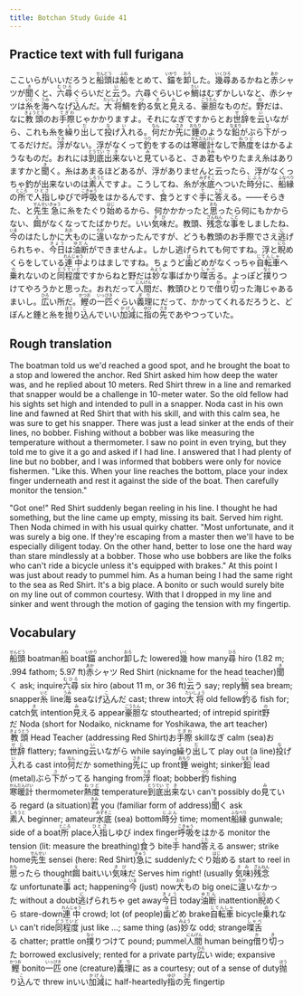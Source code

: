 ```yaml
---
title: Botchan Study Guide 41
---
```


## Practice text with full furigana

<p>
ここいらがいいだろうと<ruby><rb>船頭</rb><rt>せんどう</rt></ruby>は<ruby><rb>船</rb><rt>ふね</rt></ruby>をとめて、<ruby><rb>錨</rb><rt>いかり</rt></ruby>を<ruby><rb>卸</rb><rt>おろ</rt></ruby>した。<ruby><rb>幾</rb><rt>いく</rt></ruby><ruby><rb>尋</rb><rt>ひろ</rt></ruby>あるかねと<ruby><rb>赤</rb><rt>あか</rt></ruby>シャツが<ruby><rb>聞</rb><rt>き</rt></ruby>くと、<ruby><rb>六尋</rb><rt>むひろ</rt></ruby>ぐらいだと<ruby><rb>云</rb><rt>い</rt></ruby>う。六尋ぐらいじゃ<ruby><rb>鯛</rb><rt>たい</rt></ruby>はむずかしいなと、赤シャツは<ruby><rb>糸</rb><rt>いと</rt></ruby>を<ruby><rb>海</rb><rt>うみ</rt></ruby>へなげ<ruby><rb>込</rb><rt>こ</rt></ruby>んだ。<ruby><rb>大将</rb><rt>たいしょう</rt></ruby>鯛を<ruby><rb>釣</rb><rt>つ</rt></ruby>る<ruby><rb>気</rb><rt>き</rt></ruby>と<ruby><rb>見</rb><rt>み</rt></ruby>える、<ruby><rb>豪胆</rb><rt>ごうたん</rt></ruby>なものだ。<ruby><rb>野</rb><rt>の</rt></ruby>だは、なに<ruby><rb>教頭</rb><rt>きょうとう</rt></ruby>のお<ruby><rb>手際</rb><rt>てぎわ</rt></ruby>じゃかかりますよ。それになぎですからとお<ruby><rb>世辞</rb><rt>せじ</rt></ruby>を<ruby><rb>云</rb><rt>い</rt></ruby>いながら、これも糸を<ruby><rb>繰</rb><rt>く</rt></ruby>り<ruby><rb>出</rb><rt>だ</rt></ruby>して<ruby><rb>投</rb><rt>な</rt></ruby>げ<ruby><rb>入</rb><rt>い</rt></ruby>れる。<ruby><rb>何</rb><rt>なん</rt></ruby>だか<ruby><rb>先</rb><rt>さき</rt></ruby>に<ruby><rb>錘</rb><rt>おもり</rt></ruby>のような<ruby><rb>鉛</rb><rt>なまり</rt></ruby>がぶら<ruby><rb>下</rb><rt>さ</rt></ruby>がってるだけだ。<ruby><rb>浮</rb><rt>うき</rt></ruby>がない。浮がなくって<ruby><rb>釣</rb><rt>つり</rt></ruby>をするのは<ruby><rb>寒暖計</rb><rt>かんだんけい</rt></ruby>なしで<ruby><rb>熱度</rb><rt>ねつど</rt></ruby>をはかるようなものだ。おれには<ruby><rb>到底</rb><rt>とうてい</rt></ruby><ruby><rb>出来</rb><rt>でき</rt></ruby>ないと<ruby><rb>見</rb><rt>み</rt></ruby>ていると、さあ<ruby><rb>君</rb><rt>きみ</rt></ruby>もやりたまえ糸はありますかと<ruby><rb>聞</rb><rt>き</rt></ruby>く。糸はあまるほどあるが、浮がありませんと云ったら、浮がなくっちゃ釣が出来ないのは<ruby><rb>素人</rb><rt>しろうと</rt></ruby>ですよ。こうしてね、糸が<ruby><rb>水底</rb><rt>みずそこ</rt></ruby>へついた<ruby><rb>時分</rb><rt>じぶん</rt></ruby>に、<ruby><rb>船縁</rb><rt>ふなべり</rt></ruby>の<ruby><rb>所</rb><rt>ところ</rt></ruby>で<ruby><rb>人指</rb><rt>ひとさ</rt></ruby>しゆびで<ruby><rb>呼吸</rb><rt>こきゅう</rt></ruby>をはかるんです、<ruby><rb>食</rb><rt>く</rt></ruby>うとすぐ<ruby><rb>手</rb><rt>て</rt></ruby>に<ruby><rb>答</rb><rt>こた</rt></ruby>える。――そらきた、と<ruby><rb>先生</rb><rt>せんせい</rt></ruby><ruby><rb>急</rb><rt>きゅう</rt></ruby>に糸をたぐり<ruby><rb>始</rb><rt>はじ</rt></ruby>めるから、何かかかったと<ruby><rb>思</rb><rt>おも</rt></ruby>ったら何にもかからない、<ruby><rb>餌</rb><rt>え</rt></ruby>がなくなってたばかりだ。いい<ruby><rb>気味</rb><rt>きび</rt></ruby>だ。教頭、<ruby><rb>残念</rb><rt>ざんねん</rt></ruby>な<ruby><rb>事</rb><rt>こと</rt></ruby>をしましたね、<ruby><rb>今</rb><rt>いま</rt></ruby>のはたしかに<ruby><rb>大</rb><rt>おお</rt></ruby>ものに<ruby><rb>違</rb><rt>ちが</rt></ruby>いなかったんですが、どうも教頭のお手際でさえ<ruby><rb>逃</rb><rt>に</rt></ruby>げられちゃ、<ruby><rb>今日</rb><rt>きょう</rt></ruby>は<ruby><rb>油断</rb><rt>ゆだん</rt></ruby>ができませんよ。しかし逃げられても何ですね。浮と<ruby><rb>睨</rb><rt>にら</rt></ruby>めくらをしている<ruby><rb>連中</rb><rt>れんじゅう</rt></ruby>よりはましですね。ちょうど<ruby><rb>歯</rb><rt>は</rt></ruby>どめがなくっちゃ<ruby><rb>自転車</rb><rt>じてんしゃ</rt></ruby>へ<ruby><rb>乗</rb><rt>の</rt></ruby>れないのと<ruby><rb>同程度</rb><rt>どうていど</rt></ruby>ですからねと野だは<ruby><rb>妙</rb><rt>みよう</rt></ruby>な事ばかり<ruby><rb>喋舌</rb><rt>しゃべ</rt></ruby>る。よっぽど<ruby><rb>撲</rb><rt>なぐ</rt></ruby>りつけてやろうかと思った。おれだって<ruby><rb>人間</rb><rt>にんげん</rt></ruby>だ、教頭ひとりで<ruby><rb>借</rb><rt>か</rt></ruby>り<ruby><rb>切</rb><rt>き</rt></ruby>った海じゃあるまいし。<ruby><rb>広</rb><rt>ひろ</rt></ruby>い所だ。<ruby><rb>鰹</rb><rt>かつお</rt></ruby>の<ruby><rb>一匹</rb><rt>いっぴき</rt></ruby>ぐらい<ruby><rb>義理</rb><rt>ぎり</rt></ruby>にだって、かかってくれるだろうと、どぼんと錘と糸を<ruby><rb>抛</rb><rt>ほう</rt></ruby>り<ruby><rb>込</rb><rt>こ</rt></ruby>んでいい<ruby><rb>加減</rb><rt>かげん</rt></ruby>に<ruby><rb>指</rb><rt>ゆび</rt></ruby>の<ruby><rb>先</rb><rt>さき</rt></ruby>であやつっていた。
</p>


## Rough translation

The boatman told us we'd reached a good spot, and he brought the boat to a stop and lowered the anchor. Red Shirt asked him how deep the water was, and he replied about 10 meters. Red Shirt threw in a line and remarked that snapper would be a challenge in 10-meter water. So the old fellow had his sights set high and intended to pull in a snapper. Noda cast in his own line and fawned at Red Shirt that with his skill, and with this calm sea, he was sure to get his snapper. There was just a lead sinker at the ends of their lines, no bobber. Fishing without a bobber was like measuring the temperature without a thermometer. I saw no point in even trying, but they told me to give it a go and asked if I had line. I answered that I had plenty of line but no bobber, and I was informed that bobbers were only for novice fishermen. "Like this. When your line reaches the bottom, place your index finger underneath and rest it against the side of the boat. Then carefully monitor the tension." 

"Got one!" Red Shirt suddenly began reeling in his line. I thought he had something, but the line came up empty, missing its bait. Served him right. Then Noda chimed in with his usual quirky chatter. "Most unfortunate, and it was surely a big one. If they're escaping from a master then we'll have to be especially diligent today. On the other hand, better to lose one the hard way than stare mindlessly at a bobber. Those who use bobbers are like the folks who can't ride a bicycle unless it's equipped with brakes." At this point I was just about ready to pummel him. As a human being I had the same right to the sea as Red Shirt. It's a big place. A bonito or such would surely bite on my line out of common courtesy. With that I dropped in my line and sinker and went through the motion of gaging the tension with my fingertip. 


## Vocabulary

<p>
<span className="vocabstudy"><ruby><rb>船頭</rb><rt>せんどう</rt></ruby>&nbsp;boatman</span><span className="vocabstudy"><ruby><rb>船</rb><rt>ふね</rt></ruby>&nbsp;boat</span><span className="vocabstudy"><ruby><rb>錨</rb><rt>いかり</rt></ruby>&nbsp;anchor</span><span className="vocabstudy"><ruby><rb>卸</rb><rt>おろ</rt></ruby>した&nbsp;lowered</span><span className="vocabstudy"><ruby><rb>幾</rb><rt>いく</rt></ruby>&nbsp;how many</span><span className="vocabstudy"><ruby><rb>尋</rb><rt>ひろ</rt></ruby>&nbsp;hiro (1.82 m; .994 fathom; 5.97 ft)</span><span className="vocabstudy"><ruby><rb>赤</rb><rt>あか</rt></ruby>シャツ&nbsp;Red Shirt (nickname for the head teacher)</span><span className="vocabstudy"><ruby><rb>聞</rb><rt>き</rt></ruby>く&nbsp;ask; inquire</span><span className="vocabstudy"><ruby><rb>六尋</rb><rt>むひろ</rt></ruby>&nbsp;six hiro (about 11 m, or 36 ft)</span><span className="vocabstudy"><ruby><rb>云</rb><rt>い</rt></ruby>う&nbsp;say; reply</span><span className="vocabstudy"><ruby><rb>鯛</rb><rt>たい</rt></ruby>&nbsp;sea bream; snapper</span><span className="vocabstudy"><ruby><rb>糸</rb><rt>いと</rt></ruby>&nbsp;line</span><span className="vocabstudy"><ruby><rb>海</rb><rt>うみ</rt></ruby>&nbsp;sea</span><span className="vocabstudy">なげ<ruby><rb>込</rb><rt>こ</rt></ruby>んだ&nbsp;cast; threw into</span><span className="vocabstudy"><ruby><rb>大将</rb><rt>たいしょう</rt></ruby>&nbsp;old fellow</span><span className="vocabstudy"><ruby><rb>釣</rb><rt>つ</rt></ruby>る&nbsp;fish for; catch</span><span className="vocabstudy"><ruby><rb>気</rb><rt>き</rt></ruby>&nbsp;intention</span><span className="vocabstudy"><ruby><rb>見</rb><rt>み</rt></ruby>える&nbsp;appear</span><span className="vocabstudy"><ruby><rb>豪胆</rb><rt>ごうたん</rt></ruby>な&nbsp;stouthearted; of intrepid spirit</span><span className="vocabstudy"><ruby><rb>野</rb><rt>の</rt></ruby>だ&nbsp;Noda (short for Nodaiko, nickname for Yoshikawa, the art teacher)</span><span className="vocabstudy"><ruby><rb>教頭</rb><rt>きょうとう</rt></ruby>&nbsp;Head Teacher (addressing Red Shirt)</span><span className="vocabstudy">お<ruby><rb>手際</rb><rt>てぎわ</rt></ruby>&nbsp;skill</span><span className="vocabstudy">なぎ&nbsp;calm (sea)</span><span className="vocabstudy">お<ruby><rb>世辞</rb><rt>せじ</rt></ruby>&nbsp;flattery; fawning</span><span className="vocabstudy"><ruby><rb>云</rb><rt>い</rt></ruby>いながら&nbsp;while saying</span><span className="vocabstudy"><ruby><rb>繰</rb><rt>く</rt></ruby>り<ruby><rb>出</rb><rt>だ</rt></ruby>して&nbsp;play out (a line)</span><span className="vocabstudy"><ruby><rb>投</rb><rt>な</rt></ruby>げ<ruby><rb>入</rb><rt>い</rt></ruby>れる&nbsp;cast into</span><span className="vocabstudy"><ruby><rb>何</rb><rt>なん</rt></ruby>だか&nbsp;something</span><span className="vocabstudy"><ruby><rb>先</rb><rt>さき</rt></ruby>に&nbsp;up front</span><span className="vocabstudy"><ruby><rb>錘</rb><rt>おもり</rt></ruby>&nbsp;weight; sinker</span><span className="vocabstudy"><ruby><rb>鉛</rb><rt>なまり</rt></ruby>&nbsp;lead (metal)</span><span className="vocabstudy">ぶら<ruby><rb>下</rb><rt>さ</rt></ruby>がってる&nbsp;hanging from</span><span className="vocabstudy"><ruby><rb>浮</rb><rt>うき</rt></ruby>&nbsp;float; bobber</span><span className="vocabstudy"><ruby><rb>釣</rb><rt>つり</rt></ruby>&nbsp;fishing</span><span className="vocabstudy"><ruby><rb>寒暖計</rb><rt>かんだんけい</rt></ruby>&nbsp;thermometer</span><span className="vocabstudy"><ruby><rb>熱度</rb><rt>ねつど</rt></ruby>&nbsp;temperature</span><span className="vocabstudy"><ruby><rb>到底</rb><rt>とうてい</rt></ruby><ruby><rb>出来</rb><rt>でき</rt></ruby>ない&nbsp;can't possibly do</span><span className="vocabstudy"><ruby><rb>見</rb><rt>み</rt></ruby>ている&nbsp;regard (a situation)</span><span className="vocabstudy"><ruby><rb>君</rb><rt>きみ</rt></ruby>&nbsp;you (familiar form of address)</span><span className="vocabstudy"><ruby><rb>聞</rb><rt>き</rt></ruby>く&nbsp;ask</span><span className="vocabstudy"><ruby><rb>素人</rb><rt>しろうと</rt></ruby>&nbsp;beginner; amateur</span><span className="vocabstudy"><ruby><rb>水底</rb><rt>みずそこ</rt></ruby>&nbsp;(sea) bottom</span><span className="vocabstudy"><ruby><rb>時分</rb><rt>じぶん</rt></ruby>&nbsp;time; moment</span><span className="vocabstudy"><ruby><rb>船縁</rb><rt>ふなべり</rt></ruby>&nbsp;gunwale; side of a boat</span><span className="vocabstudy"><ruby><rb>所</rb><rt>ところ</rt></ruby>&nbsp;place</span><span className="vocabstudy"><ruby><rb>人指</rb><rt>ひとさ</rt></ruby>しゆび&nbsp;index finger</span><span className="vocabstudy"><ruby><rb>呼吸</rb><rt>こきゅう</rt></ruby>をはかる&nbsp;monitor the tension (lit: measure the breathing)</span><span className="vocabstudy"><ruby><rb>食</rb><rt>く</rt></ruby>う&nbsp;bite</span><span className="vocabstudy"><ruby><rb>手</rb><rt>て</rt></ruby>&nbsp;hand</span><span className="vocabstudy"><ruby><rb>答</rb><rt>こた</rt></ruby>える&nbsp;answer; strike home</span><span className="vocabstudy"><ruby><rb>先生</rb><rt>せんせい</rt></ruby>&nbsp;sensei (here: Red Shirt)</span><span className="vocabstudy"><ruby><rb>急</rb><rt>きゅう</rt></ruby>に&nbsp;suddenly</span><span className="vocabstudy">たぐり<ruby><rb>始</rb><rt>はじ</rt></ruby>める&nbsp;start to reel in</span><span className="vocabstudy"><ruby><rb>思</rb><rt>おも</rt></ruby>ったら&nbsp;thought</span><span className="vocabstudy"><ruby><rb>餌</rb><rt>え</rt></ruby>&nbsp;bait</span><span className="vocabstudy">いい<ruby><rb>気味</rb><rt>きび</rt></ruby>だ&nbsp;Serves him right! (usually <ruby><rb>気味</rb><rt>きみ</rt></ruby>)</span><span className="vocabstudy"><ruby><rb>残念</rb><rt>ざんねん</rt></ruby>な&nbsp;unfortunate</span><span className="vocabstudy"><ruby><rb>事</rb><rt>こと</rt></ruby>&nbsp;act; happening</span><span className="vocabstudy"><ruby><rb>今</rb><rt>いま</rt></ruby>&nbsp;(just) now</span><span className="vocabstudy"><ruby><rb>大</rb><rt>おお</rt></ruby>もの&nbsp;big one</span><span className="vocabstudy">に<ruby><rb>違</rb><rt>ちが</rt></ruby>いなかった&nbsp;without a doubt</span><span className="vocabstudy"><ruby><rb>逃</rb><rt>に</rt></ruby>げられちゃ&nbsp;get away</span><span className="vocabstudy"><ruby><rb>今日</rb><rt>きょう</rt></ruby>&nbsp;today</span><span className="vocabstudy"><ruby><rb>油断</rb><rt>ゆだん</rt></ruby>&nbsp;inattention</span><span className="vocabstudy"><ruby><rb>睨</rb><rt>にら</rt></ruby>めくら&nbsp;stare-down</span><span className="vocabstudy"><ruby><rb>連中</rb><rt>れんじゅう</rt></ruby>&nbsp;crowd; lot (of people)</span><span className="vocabstudy"><ruby><rb>歯</rb><rt>は</rt></ruby>どめ&nbsp;brake</span><span className="vocabstudy"><ruby><rb>自転車</rb><rt>じてんしゃ</rt></ruby>&nbsp;bicycle</span><span className="vocabstudy"><ruby><rb>乗</rb><rt>の</rt></ruby>れない&nbsp;can't ride</span><span className="vocabstudy"><ruby><rb>同程度</rb><rt>どうていど</rt></ruby>&nbsp;just like ...; same thing (as)</span><span className="vocabstudy"><ruby><rb>妙</rb><rt>みよう</rt></ruby>な&nbsp;odd; strange</span><span className="vocabstudy"><ruby><rb>喋舌</rb><rt>しゃべ</rt></ruby>る&nbsp;chatter; prattle on</span><span className="vocabstudy"><ruby><rb>撲</rb><rt>なぐ</rt></ruby>りつけて&nbsp;pound; pummel</span><span className="vocabstudy"><ruby><rb>人間</rb><rt>にんげん</rt></ruby>&nbsp;human being</span><span className="vocabstudy"><ruby><rb>借</rb><rt>か</rt></ruby>り<ruby><rb>切</rb><rt>き</rt></ruby>った&nbsp;borrowed exclusively; rented for a private party</span><span className="vocabstudy"><ruby><rb>広</rb><rt>ひろ</rt></ruby>い&nbsp;wide; expansive</span><span className="vocabstudy"><ruby><rb>鰹</rb><rt>かつお</rt></ruby>&nbsp;bonito</span><span className="vocabstudy"><ruby><rb>一匹</rb><rt>いっぴき</rt></ruby>&nbsp;one (creature)</span><span className="vocabstudy"><ruby><rb>義理</rb><rt>ぎり</rt></ruby>に&nbsp;as a courtesy; out of a sense of duty</span><span className="vocabstudy"><ruby><rb>抛</rb><rt>ほう</rt></ruby>り<ruby><rb>込</rb><rt>こ</rt></ruby>んで&nbsp;threw in</span><span className="vocabstudy">いい<ruby><rb>加減</rb><rt>かげん</rt></ruby>に&nbsp;half-heartedly</span><span className="vocabstudy"><ruby><rb>指</rb><rt>ゆび</rt></ruby>の<ruby><rb>先</rb><rt>さき</rt></ruby>&nbsp;fingertip</span>
</p>
